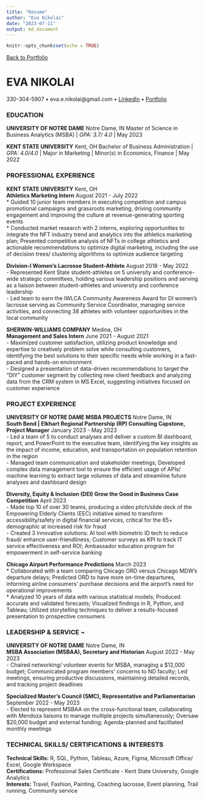 ```yaml
---
title: "Resume"
author: "Eva Nikolai"
date: "2023-07-11"
output: md_document
---
```


```r
knitr::opts_chunk$set(echo = TRUE)
```

[Back to Portfolio](index)

# EVA NIKOLAI 

330-304-5907 • eva.e.nikolai@gmail.com • <a href="https://www.linkedin.com/in/evanikolai/">LinkedIn</a> • <a href="https://eva-nikolai.github.io/">Portfolio</a></p>

### EDUCATION
**UNIVERSITY OF NOTRE DAME** 	Notre Dame, IN 
Master of Science in Business Analytics (MSBA) | *GPA: 3.7/ 4.0* |	May 2023

**KENT STATE UNIVERSITY**	Kent, OH
Bachelor of Business Administration | *GPA: 4.0/4.0* | Major in Marketing | Minor(s) in Economics, Finance	| May 2022
  
### PROFESSIONAL EXPERIENCE
**KENT STATE UNIVERSITY** 	Kent, OH <br>
**Athletics Marketing Intern** 	August 2021 - July 2022 <br>
* Guided 10 junior team members in executing competition and campus promotional campaigns and grassroots marketing, driving community engagement and improving the culture at revenue-generating sporting events <br>
* Conducted market research with 2 interns, exploring opportunities to integrate the NFT industry trend and analytics into the athletics marketing plan; Presented competitive analysis of NFTs in college athletics and actionable recommendations to optimize digital marketing, including the use of decision trees/ clustering algorithms to optimize audience targeting

**Division-I Women's Lacrosse Student-Athlete** 	August 2018 - May 2022 <br>
-	Represented Kent State student-athletes on 5 university and conference-wide strategic committees, holding various leadership positions and serving as a liaison between student-athletes and university and conference leadership  <br>
-	Led team to earn the IWLCA Community Awareness Award for DI women’s lacrosse serving as Community Service Coordinator, managing service activities, and connecting 38 athletes with volunteer opportunities in the local community

**SHERWIN-WILLIAMS COMPANY** 	Medina, OH <br>
**Management and Sales Intern** 	June 2021 - August 2021 <br>
-	Maximized customer satisfaction, utilizing product knowledge and expertise to creatively problem solve while consulting customers, identifying the best solutions to their specific needs while working in a fast-paced and hands-on environment  <br>
-	Designed a presentation of data-driven recommendations to target the "DIY" customer segment by collecting new client feedback and analyzing data from the CRM system in MS Excel, suggesting initiatives focused on customer experience 

### PROJECT EXPERIENCE
**UNIVERSITY OF NOTRE DAME MSBA PROJECTS**							 Notre Dame, IN <br>
**South Bend | Elkhart Regional Partnership (RP) Consulting Capstone, Project Manager**              January 2023 - May 2023 <br>
- Led a team of 5 to conduct analyses and deliver a custom BI dashboard, report, and PowerPoint to the executive team, identifying the key insights as the impact of income, education, and transportation on population retention in the region <br>
- Managed team communication and stakeholder meetings; Developed complex data management tool to ensure the efficient usage of APIs/ machine learning to extract large volumes of data and streamline future analyses and dashboard design

**Diversity, Equity & Inclusion (DEI) Grow the Good in Business Case Competition**	 	         	         April 2023 <br>
- Made top 10 of over 30 teams, producing a video pitch/slide deck of the Empowering Elderly Clients (EEC) initiative aimed to transform accessibility/safety in digital financial services, critical for the 65+ demographic at increased risk for fraud <br>
- Created 3 innovative solutions: AI tool with biometric ID tech to reduce fraud/ enhance user-friendliness; Customer surveys as KPI to track IT service effectiveness and ROI; Ambassador education program for empowerment in self-service banking

**Chicago Airport Performance Predictions**						       		       March 2023 <br>
* Collaborated with a team comparing Chicago ORD versus Chicago MDW’s departure delays; Predicted ORD to have more on-time departures, informing airline consumers’ purchase decisions and the airport’s need for operational improvements <br>
* Analyzed 10 years of data with various statistical models; Produced accurate and validated forecasts; Visualized findings in R, Python, and Tableau; Utilized storytelling techniques to deliver a results-focused presentation to prospective consumers

### LEADERSHIP & SERVICE ¬
**UNIVERSITY OF NOTRE DAME**									 Notre Dame, IN <br>
**MSBA Association (MSBAA), Secretary and Historian**					              August 2022 - May 2023 <br>
- Chaired networking/ volunteer events for MSBA, managing a $12,000 budget; Communicated program members’ concerns to ND faculty; Led meetings, ensuring productive discussions, maintaining detailed records, and tracking project deadlines

**Specialized Master’s Council (SMC), Representative and Parliamentarian**    	    	        September 2022 - May 2023 <br>
- Elected to represent MSBAA on the cross-functional team, collaborating with Mendoza liaisons to manage multiple projects simultaneously; Oversaw $20,000 budget and external funding; Agenda-planned and facilitated monthly meetings

### TECHNICAL SKILLS/ CERTIFICATIONS & INTERESTS 
**Technical Skills:** R, SQL, Python, Tableau, Azure, Figma, Microsoft Office/ Excel, Google Workspace <br>
**Certifications:**  Professional Sales Certificate - Kent State University, Google Analytics <br>
**Interests:** Travel, Fashion, Painting, Coaching lacrosse, Event planning, Trail running, Community service 
